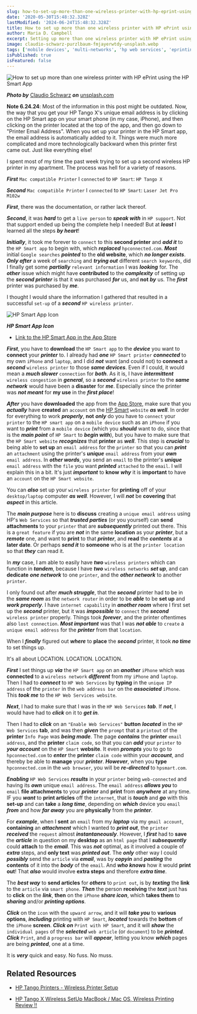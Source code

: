 ```yaml
---
slug: how-to-set-up-more-than-one-wireless-printer-with-hp-eprint-using-the-hp-smart-app
date: '2020-05-30T15:48:32.328Z'
lastModified: '2024-06-24T15:48:32.328Z'
title: How to set up more than one wireless printer with HP ePrint using the HP Smart App
author: Maria D. Campbell
excerpt: Setting up more than one wireless printer with HP ePrint using the Hp Smart App.
image: claudio-schwarz-purzlbaum-fmjayerwtdy-unsplash.webp
tags: ['mobile devices', 'multi-networks', 'hp web services', 'eprinting', 'hpsmart', 'post', 'wirelress printers']
isPublished: true
isFeatured: false
---
```


![How to set up more than one wireless printer with HP ePrint using the HP Smart App](claudio-schwarz-purzlbaum-fmjayerwtdy-unsplash.webp)

***Photo by*** [Claudio Schwarz](https://unsplash.com/@purzlbaum) ***on*** [unsplash.com](https://unsplash.com/photos/FMJAYeRwtDY)

**Note 6.24.24**: Most of the information in this post might be outdated. Now, the way that you get your HP Tango X's unique email address is by clicking on the HP Smart app on your smart phone (in my case, iPhone), and then clicking on the printer located at the top of the app, and then go down to "Printer Email Address". When you set up your printer in the HP Smart app, the email address is automatically added to it. Things were much more complicated and more technologically backward when this printer first came out. Just like everything else!

I spent most of my time the past week trying to set up a second wireless HP
printer in my apartment. The process was hell for a variety of reasons.

**_First_** `Mac compatible Printer` I `connected` to `HP Smart`: `HP Tango X`

**_Second_** `Mac compatible Printer` I `connected` to `HP Smart`: `Laser Jet Pro M102w`

**_First_**, there was the documentation, or rather lack thereof. 

**_Second_**, it was **_hard_** to get a `live person` to **_speak with_** in `HP support`. Not that support ended up being the complete help I needed! But at **_least_** I learned all the steps **_by heart_**!

**_Initially_**, it took me forever to `connect` to this **second printer** and **_add it_** to the `HP Smart app` to begin with, which **_replaced_**
`hpconnected.com`. **_Most_** initial `Google searches` **_pointed_** to the
**old website**, which **_no longer exists_**. **_Only after_** a week of
`searching` and **_trying out_** different `search keywords`, did I finally get some **_partially_** `relevant information` I was **_looking_** for. The
**_other_** issue which might have **contributed** to the **_complexity_** of
setting up the **_second printer_** is that it was purchased **_for_** us, and
**not** **_by_** us. The **_first_** printer was purchased by **_me_**.

I thought I would share the information I gathered that resulted in a successful `set-up` of a **_second_** `HP wireless printer`.

![HP Smart App Icon](hp-smart.webp)

***HP Smart App Icon***

-   [Link to the HP Smart App in the App Store](https://apps.apple.com/us/app/hp-smart/id469284907)

**_First_**, you have to **download** the `HP Smart app` to the **_device_** you want to **connect** your **_printer_** to. I already had **_one_**
`HP Smart printer` **_connected_** to my own `iPhone` and `laptop`, and I did
**_not_** want (and could not) to **connect** a **_second_** `wireless printer` to those **_same devices_**. Even if I could, it would mean a **_much slower_** `connection` for **_both_**. As it is, I have **_intermittent_** `wireless congestion` in **_general_**, so a **_second_** `wireless printer` to the **_same network_** would have been a **disaster** for **_me_**. Especially since the printer was **_not meant_** for **my use** in the **_first place_**!

**_After_** you have **downloaded** the app from the
[App Store](https://apps.apple.com/us/app/hp-smart/id469284907), make sure that you **_actually_** have **created** an `account` on the
[HP Smart](https://www.hpsmart.com/us/en) `website` **_as well_**. In order for everything to work **_properly_**, **not** **_only_** do you have to `connect` your `printer` to the `HP smart app` on a `mobile device` such as an `iPhone` if you want to **_print_** from a `mobile device` (which you **_should_** want to do, since that is the **_main point_** of `HP Smart` to **_begin with_**), but you have to make sure that the `HP Smart website` **_recognizes_** that **printer** as **_well_**. This step is **_crucial_** to being able to **set up** an `email address` for the `printer` so that you can **_print_** an `attachment` using the printer's **_unique_** `email address` from your **_own_** `email address`. In **_other words_**, you send an `email` to the printer's **_unique_** `email address` with the `file` you want **_printed_** `attached` to the `email`. I will explain this in a bit. It's just **_important_** to **know** **_why_** it is **important** to have an `account` on the `HP Smart website`.

You can **_also_** set up your `wireless printer` for **printing** off of your
`desktop/laptop` computer **_as well_**. However, I will **_not_** be
**covering** that **_aspect_** in this article.

The **_main purpose_** here is to **discuss** creating a `unique email address` using HP's `Web Services` so that **_trusted parties_** (or you yourself) can **send attachments** to your `printer` that are **_subsequently_** printed out there. This is a `great feature` if you are **_not_** in the same **location** as your **_printer_**, but a **_remote_** one, and want to **print** to that **_printer_**, and **read** the **_contents_** at a **later date**. Or perhaps **_send it_** to **someone** who is at the `printer location` so that **_they_** can read it.

In **_my_** case, I am able to easily have **_two_** `wireless printers` which
can function in **_tandem_**, because I have **_two_** `wireless networks`
**_set up_**, and can **dedicate** **_one network_** to one `printer`, and the
**_other network_** to another `printer`.

I only found out after **_much struggle_**, that the **_second_** printer had to be in the **_same room_** as the `network router` in order to be **_able_** to be **set up** and **_work properly_**. I have `internet capability` in **_another room_** where I first set up the **_second_** printer, but it was **_impossible_** to `connect` the **_second_** `wireless printer` properly. Things took **_forever_**, and the printer oftentimes also `lost connection`. **_Most important_** was that I was **_not able_** to `create` a `unique email address` for the **_printer_** from that `location`.

When I **_finally_** figured out **_where_** to **place** the **_second_**
printer, it took **_no time_** to set things up.

It's all about LOCATION. LOCATION. LOCATION.

**_First_** I set things up **_via_** the `HP Smart app` on an **_another_**
`iPhone` which was **connected** to a `wireless network` **_different_** from my `iPhone` and `laptop`. Then I had to **_connect_** to `HP Web Services` by
**typing** in the `unique IP address` of the `printer` in the `web address bar` on the **_associated_** `iPhone`. This **_took me_** to the
`HP Web Services website`.

**_Next_**, I had to make sure that I was in the `HP Web Services` **_tab_**. If **_not_**, I would have had to **_click_** on it to **_get in_**.

Then I had to **_click_** on an `"Enable Web Services"` **button** **_located_** in the `HP Web Services` **tab**, and was then **_given_** the `prompt` that a `printout` of the **printer** `Info Page` was **_being made_**. The page **_contains_** the **printer** `email address`, and the **printer** `claim code`, so that you can **_add_** your `printer` to **_your account_** on the `HP Smart` **website**. It even **_prompts_** you to go to `hpconnected.com` to **_enter_** the **printer** `claim code` within your **_account_**, and thereby be able to **manage** your **_printer_**. **_However_**, when you **type** `hpconnected.com` in the `web browser`, you will be **_re-directed_** to `hpsmart.com`.

**_Enabling_** `HP Web Services` **_results_** in your `printer` being
`web-connected` and having its **_own_** unique `email address`. The
`email address` **_allows you_** to `email` **file attachments** to your
**_printer_** and **print** from **_anywhere_** at any time. IF you **_want_**
to **print articles** off the `internet`, that is **_touch_** and **_go_** with this **set-up** and can **take** a **_long time_**, depending on **_which_** device you `email` **_from_** and how **_far away_** you are **physically** from the **_printer_**.

For **_example_**, when I **sent** an `email` from my **_laptop_** via my
`gmail account`, **containing** an **_attachment_** which I wanted to **_print
out_**, the `printer` **_received_** the `request` almost **_instantaneously_**. However, I **_first_** had to **save** the **_article_** in question on my **desktop** as an `html page` that I **_subsequently_** could **attach** to the **_email_**. This was **_not_** optimal, as it involved a couple of **_extra_** steps, and **only text** was **_printed out_**. The **_only_** other way I could **_possibly_** send the `article` via **_email_**, was by **_copyin_** and **_pasting_** the **contents** of it into the **_body_** of the `email`. And **_who knows_** how it would **print out**! That **_also_** would involve **extra steps** and therefore **_extra time_**.

The **_best way_** to **send articles** for **_others_** to `print out`, is by
**_texting_** the **link** to the `article` via `smart phone`. **_Then_** the
person **receiving** the **_text_** just has to **click** on the **_link_**,
**then** on the `iPhone` **_share icon_**, which **takes them** to **_sharing_** and/or **_printing options_**.

**_Click_** on the `icon` with the `upward arrow`, and it will **_take you_** to **various options**, **_including_** printing with `HP Smart`, **_located_** towards the **bottom** of the `iPhone` **screen**. **_Click on_** `Print with HP Smart`, and it will **_show_** the `individual pages` of the **_selected_** `web article` (or `document`) to be **_printed_**. **_Click_** `Print`, and a `progress bar` will **_appear_**, letting you know **_which_** pages are being **_printed_**, one at a time.

It is **_very_** quick and easy. No fuss. No muss.

## Related Resources

-   [HP Tango Printers - Wireless Printer Setup](https://support.hp.com/in-en/document/c06089384)

-   [HP Tango X Wireless SetUp MacBook / Mac OS, Wireless Printing Review !!](https://www.youtube.com/watch?v=W6RAl7Nlgmk)
